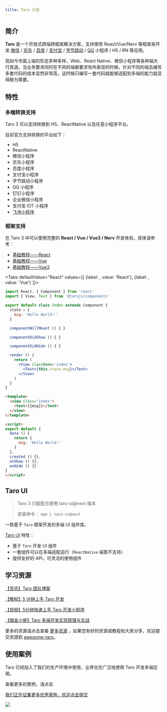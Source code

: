 ```yaml
---
title: Taro 介绍
---
```



## 简介

**Taro** 是一个开放式跨端跨框架解决方案，支持使用 React/Vue/Nerv 等框架来开发 [微信](https://mp.weixin.qq.com/) / [京东](https://mp.jd.com/?entrance=taro) / [百度](https://smartprogram.baidu.com/) / [支付宝](https://mini.open.alipay.com/) / [字节跳动](https://microapp.bytedance.com/) / [QQ](https://q.qq.com/) 小程序 / H5 / RN 等应用。

现如今市面上端的形态多种多样，Web、React Native、微信小程序等各种端大行其道。当业务要求同时在不同的端都要求有所表现的时候，针对不同的端去编写多套代码的成本显然非常高，这时候只编写一套代码就能够适配到多端的能力就显得极为需要。

## 特性

### 多端转换支持

Taro 3 可以支持转换到 H5、ReactNative 以及任意小程序平台。

目前官方支持转换的平台如下：

- H5
- ReactNative
- 微信小程序
- 京东小程序
- 百度小程序
- 支付宝小程序
- 字节跳动小程序
- QQ 小程序
- 钉钉小程序
- 企业微信小程序
- 支付宝 IOT 小程序
- [飞书小程序](https://open.feishu.cn/document/uYjL24iN/uMjNzUjLzYzM14yM2MTN?from=taro)

### 框架支持

在 Taro 3 中可以使用完整的 **React / Vue / Vue3 / Nerv** 开发体验，具体请参考：

- [基础教程——React](./react-overall)
- [基础教程——Vue](./vue-overall)
- [基础教程——Vue3](./vue3)

<Tabs
  defaultValue="React"
  values={[
    {label:  <ReactIcon />, value: 'React'},
    {label: <VueIcon />, value: 'Vue'}
  ]}>
<TabItem value="React">

```jsx title="示例代码"
import React, { Component } from 'react'
import { View, Text } from '@tarojs/components'

export default class Index extends Component {
  state = {
    msg: 'Hello World！'
  }

  componentWillMount () { }

  componentDidShow () { }

  componentDidHide () { }

  render () {
    return (
      <View className='index'>
        <Text>{this.state.msg}</Text>
      </View>
    )
  }
}
```

</TabItem>

<TabItem value="Vue">

```html title="示例代码"
<template>
  <view class="index">
    <text>{{msg}}</text>
  </view>
</template>

<script>
export default {
  data () {
    return {
      msg: 'Hello World！'
    }
  },
  created () {},
  onShow () {},
  onHide () {}
}
</script>
```

</TabItem>
</Tabs>

## Taro UI

> Taro 3 只能配合使用 taro-ui@next 版本
>
> 安装命令： `npm i taro-ui@next`

一款基于 `Taro` 框架开发的多端 UI 组件库。

[Taro UI](https://taro-ui.jd.com) 特性：

- 基于 `Taro` 开发 UI 组件
- 一套组件可以在多端适配运行（`ReactNative` 端暂不支持）
- 提供友好的 API，可灵活的使用组件

## 学习资源

[【资讯】Taro 团队博客 ](https://docs.taro.zone/blog)

[【教程】5 分钟上手 Taro 开发](https://docs.taro.zone/docs/guide)

[【视频】5分钟快速上手 Taro 开发小程序](https://mp.weixin.qq.com/s?__biz=MzU3NDkzMTI3MA==&mid=2247484205&idx=1&sn=935bb7a35c11c33563eeb7c3aaca3321&chksm=fd2bab04ca5c2212b4cd8aeb5858bd08517aeb31e20727b22d1eee00b394184e7e61359e7dd9&token=1180618535&lang=zh_CN#rd)

[【掘金小册】Taro 多端开发实现原理与实战](https://juejin.im/book/5b73a131f265da28065fb1cd?referrer=5ba228f16fb9a05d3251492d)

更多的资源请点击查看 [更多资源](./composition.md) ，如果您有好的资源或教程和大家分享，欢迎提交资源到 [awesome-taro](https://github.com/NervJS/awesome-taro)。

## 使用案例

Taro 已经投入了我们的生产环境中使用，业界也在广泛地使用 Taro 开发多端应用。

<Link to="/showcase">查看更多的案例，请点击</Link>

[我们正在征集更多优秀案例，欢迎点击提交](https://github.com/NervJS/taro/issues/244)

<a href="https://nervjs.github.io/taro-user-cases/"><img src="https://raw.githubusercontent.com/NervJS/taro-user-cases/master/user-cases.jpg" /></a>

